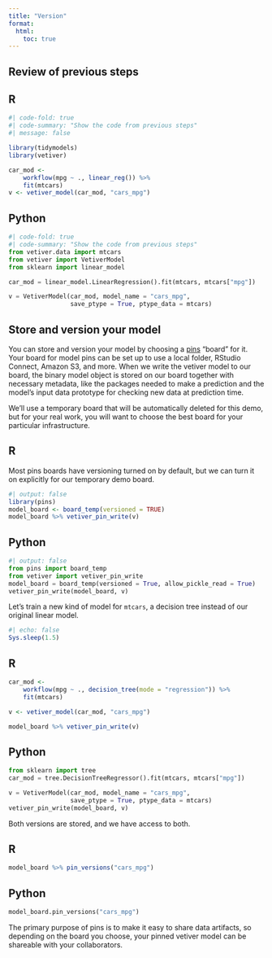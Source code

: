 ```yaml
---
title: "Version"
format:
  html:
    toc: true
---
```


## Review of previous steps

::: {.panel-tabset group="language"}
## R

```r
#| code-fold: true
#| code-summary: "Show the code from previous steps"
#| message: false

library(tidymodels)
library(vetiver)

car_mod <-
    workflow(mpg ~ ., linear_reg()) %>%
    fit(mtcars)
v <- vetiver_model(car_mod, "cars_mpg")
```

## Python

```python
#| code-fold: true
#| code-summary: "Show the code from previous steps"
from vetiver.data import mtcars
from vetiver import VetiverModel
from sklearn import linear_model

car_mod = linear_model.LinearRegression().fit(mtcars, mtcars["mpg"])

v = VetiverModel(car_mod, model_name = "cars_mpg", 
                 save_ptype = True, ptype_data = mtcars)
```
:::

## Store and version your model

You can store and version your model by choosing a [pins](https://pins.rstudio.com/) "board" for it.
Your board for model pins can be set up to use a local folder, RStudio Connect, Amazon S3, and more.
When we write the vetiver model to our board, the binary model object is stored on our board together with necessary metadata, like the packages needed to make a prediction and the model's input data prototype for checking new data at prediction time.

::: callout-note
We'll use a temporary board that will be automatically deleted for this demo, but for your real work, you will want to choose the best board for your particular infrastructure.
:::

::: {.panel-tabset group="language"}
## R

Most pins boards have versioning turned on by default, but we can turn it on explicitly for our temporary demo board.

```r
#| output: false
library(pins)
model_board <- board_temp(versioned = TRUE)
model_board %>% vetiver_pin_write(v)
```

## Python

```python
#| output: false
from pins import board_temp
from vetiver import vetiver_pin_write
model_board = board_temp(versioned = True, allow_pickle_read = True)
vetiver_pin_write(model_board, v)
```
:::

Let's train a new kind of model for `mtcars`, a decision tree instead of our original linear model.

```r
#| echo: false
Sys.sleep(1.5)
```

::: {.panel-tabset group="language"}
## R

```r
car_mod <-
    workflow(mpg ~ ., decision_tree(mode = "regression")) %>%
    fit(mtcars)

v <- vetiver_model(car_mod, "cars_mpg")

model_board %>% vetiver_pin_write(v)
```

## Python

```python
from sklearn import tree
car_mod = tree.DecisionTreeRegressor().fit(mtcars, mtcars["mpg"])

v = VetiverModel(car_mod, model_name = "cars_mpg", 
                 save_ptype = True, ptype_data = mtcars)
vetiver_pin_write(model_board, v)
```
:::

Both versions are stored, and we have access to both.

::: {.panel-tabset group="language"}
## R

```r
model_board %>% pin_versions("cars_mpg")
```

## Python

```python
model_board.pin_versions("cars_mpg")
```
:::

The primary purpose of pins is to make it easy to share data artifacts, so depending on the board you choose, your pinned vetiver model can be shareable with your collaborators.
